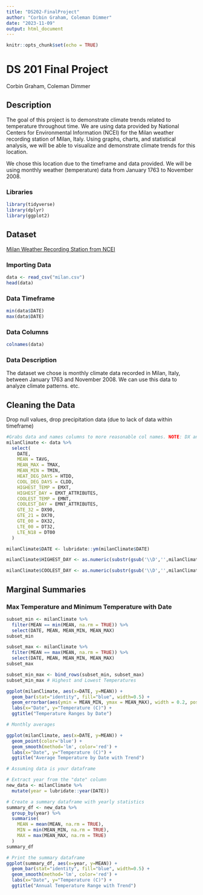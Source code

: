 ```yaml
---
title: "DS202-FinalProject"
author: "Corbin Graham, Coleman Dimmer"
date: "2023-11-09"
output: html_document
---
```


```r
knitr::opts_chunk$set(echo = TRUE)
```

# DS 201 Final Project

Corbin Graham, Coleman Dimmer

## Description

The goal of this project is to demonstrate climate trends related to temperature throughout time. We are using data provided by National Centers for Environmental Information (NCEI) for the Milan weather recording station of Milan, Italy. Using graphs, charts, and statistical analysis, we will be able to visualize and demonstrate climate trends for this location.

We chose this location due to the timeframe and data provided. We will be using monthly weather (temperature) data from January 1763 to November 2008.

### Libraries

```r
library(tidyverse)
library(dplyr)
library(ggplot2)
```

## Dataset

[Milan Weather Recording Station from NCEI](https://www.ncei.noaa.gov/access/search/data-search/global-summary-of-the-month?startDate=1800-01-03T00:00:00&endDate=1800-01-03T23:59:59)

### Importing Data

```r
data <- read_csv("milan.csv")
head(data)
```

### Data Timeframe

```r
min(data$DATE)
max(data$DATE)
```

### Data Columns

```r

colnames(data)

```

### Data Description

The dataset we chose is monthly climate data recorded in Milan, Italy, between January 1763 and November 2008. We can use this data to analyze climate patterns. etc.

## Cleaning the Data

Drop null values, drop precipitation data (due to lack of data within timeframe)

```r

#Grabs data and names columns to more reasonable col names. NOTE: DX and DY values are in degrees F, so changed to more accurate degrees C titles to match all other vars. 
milanClimate <- data %>%
  select(
    DATE,
    MEAN = TAVG,
    MEAN_MAX = TMAX,
    MEAN_MIN = TMIN,
    HEAT_DEG_DAYS = HTDD,
    COOL_DEG_DAYS = CLDD,
    HIGHEST_TEMP = EMXT,
    HIGHEST_DAY = EMXT_ATTRIBUTES,
    COOLEST_TEMP = EMNT,
    COOLEST_DAY = EMNT_ATTRIBUTES,
    GTE_32 = DX90,
    GTE_21 = DX70,
    GTE_00 = DX32,
    LTE_00 = DT32,
    LTE_N18 = DT00
  )

milanClimate$DATE <- lubridate::ym(milanClimate$DATE)

milanClimate$HIGHEST_DAY <- as.numeric(substr(gsub('\\D','',milanClimate$HIGHEST_DAY), nchar(gsub('\\D','',milanClimate$HIGHEST_DAY))-1, nchar(gsub('\\D','',milanClimate$HIGHEST_DAY))))

milanClimate$COOLEST_DAY <- as.numeric(substr(gsub('\\D','',milanClimate$COOLEST_DAY), nchar(gsub('\\D','',milanClimate$COOLEST_DAY))-1, nchar(gsub('\\D','',milanClimate$COOLEST_DAY))))

```

## Marginal Summaries

### Max Temperature and Minimum Temperature with Date

```r

subset_min <- milanClimate %>%
  filter(MEAN == min(MEAN, na.rm = TRUE)) %>%
  select(DATE, MEAN, MEAN_MIN, MEAN_MAX)
subset_min

subset_max <- milanClimate %>%
  filter(MEAN == max(MEAN, na.rm = TRUE)) %>%
  select(DATE, MEAN, MEAN_MIN, MEAN_MAX)
subset_max

subset_min_max <- bind_rows(subset_min, subset_max)
subset_min_max # Highest and Lowest Temperatures

ggplot(milanClimate, aes(x=DATE, y=MEAN)) +
  geom_bar(stat="identity", fill="blue", width=0.5) +
  geom_errorbar(aes(ymin = MEAN_MIN, ymax = MEAN_MAX), width = 0.2, position = position_dodge(width = 0.5)) +
  labs(x="Date", y="Temperature (C)") +
  ggtitle("Temperature Ranges by Date")

```

```r
# Monthly averages

ggplot(milanClimate, aes(x=DATE, y=MEAN)) +
  geom_point(color='blue') +
  geom_smooth(method='lm', color='red') +
  labs(x="Date", y="Temperature (C)") +
  ggtitle("Average Temperature by Date with Trend")
```

```r
# Assuming data is your dataframe

# Extract year from the "date" column
new_data <- milanClimate %>%
  mutate(year = lubridate::year(DATE))

# Create a summary dataframe with yearly statistics
summary_df <- new_data %>%
  group_by(year) %>%
  summarise(
    MEAN = mean(MEAN, na.rm = TRUE),
    MIN = min(MEAN_MIN, na.rm = TRUE),
    MAX = max(MEAN_MAX, na.rm = TRUE)
  )
summary_df

# Print the summary dataframe
ggplot(summary_df, aes(x=year, y=MEAN)) +
  geom_bar(stat="identity", fill="blue", width=0.5) +
  geom_smooth(method='lm', color='red') +
  labs(x="Date", y="Temperature (C)") +
  ggtitle("Annual Temperature Range with Trend")
```
